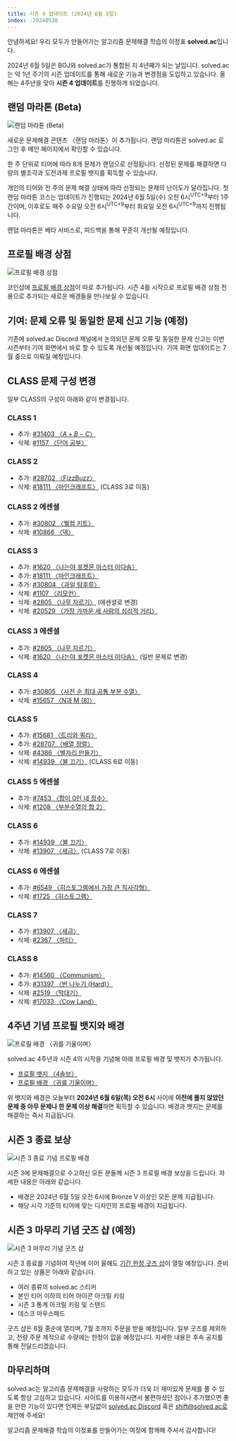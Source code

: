 ```yaml
---
title: 시즌 4 업데이트 (2024년 6월 5일)
index: -20240530
---
```


안녕하세요! 우리 모두가 만들어가는 알고리즘 문제해결 학습의 이정표 **solved.ac**입니다.

2024년 6월 5일은 BOJ와 solved.ac가 통합된 지 4년째가 되는 날입니다. solved.ac는 악 1년 주기의 시즌 업데이트를 통해 새로운 기능과 변경점을 도입하고 있습니다. 올해는 4주년을 맞아 **시즌 4 업데이트**를 진행하게 되었습니다.

## 랜덤 마라톤 (Beta)

![랜덤 마라톤 (Beta)](./240530/marathon.png)

새로운 문제해결 콘텐츠 〈랜덤 마라톤〉이 추가됩니다. 랜덤 마라톤은 solved.ac 로그인 후 메인 페이지에서 확인할 수 있습니다.

한 주 단위로 티어에 따라 8개 문제가 랜덤으로 선정됩니다. 선정된 문제를 해결하면 다량의 별조각과 도전과제 프로필 뱃지를 획득할 수 있습니다.

개인의 티어와 전 주의 문제 해결 상태에 따라 선정되는 문제의 난이도가 달라집니다. 첫 랜덤 마라톤 코스는 업데이트가 진행되는 2024년 6월 5일(수) 오전 6시<sup>UTC+9</sup>부터 1주간이며, 이후로도 매주 수요일 오전 6시<sup>UTC+9</sup>부터
화요일 오전 6시<sup>UTC+9</sup>까지 진행됩니다. 

랜덤 마라톤은 베타 서비스로, 피드백을 통해 꾸준히 개선될 예정입니다.

## 프로필 배경 상점

![프로필 배경 상점](./240530/background-shop.png)

코인샵에 [프로필 배경 상점](https://solved.ac/coin/shop/background)이 따로 추가됩니다. 시즌 4를 시작으로 프로필 배경 상점 전용으로 추가되는 새로운 배경들을 만나보실 수 있습니다.

## 기여: 문제 오류 및 동일한 문제 신고 기능 (예정)

기존에 solved.ac Discord 채널에서 논의되던 문제 오류 및 동일한 문제 신고는 이번 시즌부터 기여 화면에서 바로 할 수 있도록 개선될 예정입니다. 기여 화면 업데이트는 7월 중으로 이뤄질 예정입니다.

## CLASS 문제 구성 변경

일부 CLASS의 구성이 아래와 같이 변경됩니다.

### <ClassIcon c={1} /> CLASS 1

- 추가: [#31403 〈$A+B-C$〉](https://www.acmicpc.net/problem/31403)
- 삭제: [#1157 〈단어 공부〉](https://www.acmicpc.net/problem/1157)

### <ClassIcon c={2} /> CLASS 2

- 추가: [#28702 〈FizzBuzz〉](https://www.acmicpc.net/problem/28702)
- 삭제: [#18111 〈마인크래프트〉](https://www.acmicpc.net/problem/18111) (CLASS 3로 이동)

### <ClassIcon c={2} d="silver" /> CLASS 2 에센셜

- 추가: [#30802 〈웰컴 키트〉](https://www.acmicpc.net/problem/30802)
- 삭제: [#10866 〈덱〉](https://www.acmicpc.net/problem/10866)

### <ClassIcon c={3} /> CLASS 3

- 추가: [#1620 〈나는야 포켓몬 마스터 이다솜〉](https://www.acmicpc.net/problem/1620)
- 추가: [#18111 〈마인크래프트〉](https://www.acmicpc.net/problem/18111)
- 추가: [#30804 〈과일 탕후루〉](https://www.acmicpc.net/problem/30804)
- 삭제: [#1107 〈리모컨〉](https://www.acmicpc.net/problem/1107)
- 삭제: [#2805 〈나무 자르기〉](https://www.acmicpc.net/problem/2805) (에센셜로 변경)
- 삭제: [#20529 〈가장 가까운 세 사람의 심리적 거리〉](https://www.acmicpc.net/problem/20529)

### <ClassIcon c={3} d="silver" /> CLASS 3 에센셜

- 추가: [#2805 〈나무 자르기〉](https://www.acmicpc.net/problem/2805)
- 삭제: [#1620 〈나는야 포켓몬 마스터 이다솜〉](https://www.acmicpc.net/problem/1620) (일반 문제로 변경)

### <ClassIcon c={4} /> CLASS 4

- 추가: [#30805 〈사전 순 최대 공통 부분 수열〉](https://www.acmicpc.net/problem/30805)
- 삭제: [#15657 〈N과 M (8)〉](https://www.acmicpc.net/problem/15657)

### <ClassIcon c={5} /> CLASS 5

- 추가: [#15681 〈트리와 쿼리〉](https://www.acmicpc.net/problem/15681)
- 추가: [#28707 〈배열 정렬〉](https://www.acmicpc.net/problem/28707)
- 삭제: [#4386 〈별자리 만들기〉](https://www.acmicpc.net/problem/4386)
- 삭제: [#14939 〈불 끄기〉](https://www.acmicpc.net/problem/14939) (CLASS 6로 이동)

### <ClassIcon c={5} d="silver" /> CLASS 5 에센셜

- 추가: [#7453 〈합이 0인 네 정수〉](https://www.acmicpc.net/problem/7453)
- 삭제: [#1208 〈부분수열의 합 2〉](https://www.acmicpc.net/problem/1208)

### <ClassIcon c={6} /> CLASS 6

- 추가: [#14939 〈불 끄기〉](https://www.acmicpc.net/problem/14939)
- 삭제: [#13907 〈세금〉](https://www.acmicpc.net/problem/13907) (CLASS 7로 이동)

### <ClassIcon c={6} d="silver" /> CLASS 6 에센셜

- 추가: [#6549 〈히스토그램에서 가장 큰 직사각형〉](https://www.acmicpc.net/problem/6549)
- 삭제: [#1725 〈히스토그램〉](https://www.acmicpc.net/problem/1725)

### <ClassIcon c={7} /> CLASS 7

- 추가: [#13907 〈세금〉](https://www.acmicpc.net/problem/13907)
- 삭제: [#2367 〈파티〉](https://www.acmicpc.net/problem/2367)

### <ClassIcon c={8} /> CLASS 8

- 추가: [#14560 〈Communism〉](https://www.acmicpc.net/problem/14560)
- 추가: [#31397 〈반 나누기 (Hard)〉](https://www.acmicpc.net/problem/31397)
- 삭제: [#2519 〈막대기〉](https://www.acmicpc.net/problem/2519)
- 삭제: [#17033 〈Cow Land〉](https://www.acmicpc.net/problem/17033)

## 4주년 기념 프로필 뱃지와 배경

![프로필 배경 〈귀를 기울이며〉](./240530/background.png)

solved.ac 4주년과 시즌 4의 시작을 기념해 아래 프로필 배경 및 뱃지가 추가됩니다.

- [프로필 뱃지 〈4솔브〉](https://solved.ac/badges/anniversary_4th)
- [프로필 배경 〈귀를 기울이며〉](https://solved.ac/backgrounds/anniversary_4th)

위 뱃지와 배경은 오늘부터 **2024년 6월 6일(목) 오전 6시** 사이에 **이전에 풀지 않았던 문제 중 아무 문제나 한 문제 이상 해결**하면 획득할 수 있습니다. 배경과 뱃지는 문제를 해결하는 즉시 지급됩니다.

## 시즌 3 종료 보상

![시즌 3 종료 기념 프로필 배경](./240530/s3-background.png)

시즌 3에 문제해결으로 수고하신 모든 분들께 시즌 3 프로필 배경 보상을 드립니다. 자세한 내용은 아래와 같습니다.

- 배경은 2024년 6월 5일 오전 6시에 Bronze V 이상인 모든 분께 지급됩니다.
- 해당 시각 기준의 티어에 맞는 디자인의 프로필 배경이 지급됩니다.

## 시즌 3 마무리 기념 굿즈 샵 (예정)

![시즌 3 마무리 기념 굿즈 샵](./240530/merch.webp)

시즌 3 종료를 기념하여 작년에 이어 올해도 [기간 한정 굿즈 샵](https://solved.ac/merch)이 열릴 예정입니다. 준비하고 있는 상품은 아래와 같습니다.

- 여러 종류의 solved.ac 스티커
- 본인 티어 이하의 티어 아이콘 아크릴 키링
- 시즌 3 통계 아크릴 키링 및 스탠드
- 데스크 마우스패드

굿즈 샵은 6월 중순에 열리며, 7월 초까지 주문을 받을 예정입니다. 일부 굿즈를 제외하고, 전량 주문 제작으로 수량에는 한정이 없을 예정입니다. 자세한 내용은 후속 공지를 통해 전달드리겠습니다.

## 마무리하며

solved.ac는 알고리즘 문제해결을 사랑하는 모두가 더욱 더 재미있게 문제를 풀 수 있도록 항상 고심하고 있습니다.
사이트를 이용하시면서 불편하셨던 점이나 추가했으면 좋을 만한 기능이 있다면 언제든 부담없이 [solved.ac Discord](https://solved.ac/community) 혹은 shift@solved.ac로 제안해 주세요!

알고리즘 문제해결 학습의 이정표를 만들어가는 여정에 함께해 주셔서 감사합니다!
